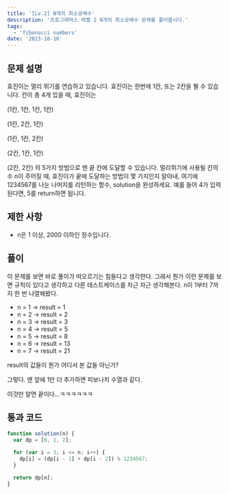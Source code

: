 ```yaml
---
title: '[Lv.2] N개의 최소공배수'
description: '프로그래머스 레벨 2 N개의 최소공배수 문제를 풀어봅시다.'
tags:
  - 'fibonacci numbers'
date: '2023-10-10'
---
```


## 문제 설명
효진이는 멀리 뛰기를 연습하고 있습니다. 효진이는 한번에 1칸, 또는 2칸을 뛸 수 있습니다. 칸이 총 4개 있을 때, 효진이는

(1칸, 1칸, 1칸, 1칸)

(1칸, 2칸, 1칸)

(1칸, 1칸, 2칸)

(2칸, 1칸, 1칸)

(2칸, 2칸)
의 5가지 방법으로 맨 끝 칸에 도달할 수 있습니다.
멀리뛰기에 사용될 칸의 수 n이 주어질 때,
효진이가 끝에 도달하는 방법이 몇 가지인지 알아내,
여기에 1234567를 나눈 나머지를 리턴하는 함수, solution을 완성하세요.
예를 들어 4가 입력된다면, 5를 return하면 됩니다.


## 제한 사항
- n은 1 이상, 2000 이하인 정수입니다.


## 풀이
이 문제를 보면 바로 풀이가 떠오르기는 힘들다고 생각한다.
그래서 뭔가 이런 문제를 보면 규칙이 있다고 생각하고 다른 테스트케이스를 차근 차근 생각해본다.
n이 1부터 7까지 한 번 나열해봤다.

- n = 1 -> result = 1
- n = 2 -> result = 2
- n = 3 -> result = 3
- n = 4 -> result = 5
- n = 5 -> result = 8
- n = 6 -> result = 13
- n = 7 -> result = 21

result의 값들이 뭔가 어디서 본 값들 아닌가?

그렇다. 맨 앞에 1만 더 추가하면 피보나치 수열과 같다.

이것만 알면 끝이다...ㅋㅋㅋㅋㅋㅋ


## 통과 코드
```js
function solution(n) {
  var dp = [0, 1, 2];

  for (var i = 3; i <= n; i++) {
    dp[i] = (dp[i - 1] + dp[i - 2]) % 1234567;
  }

  return dp[n];
}
```